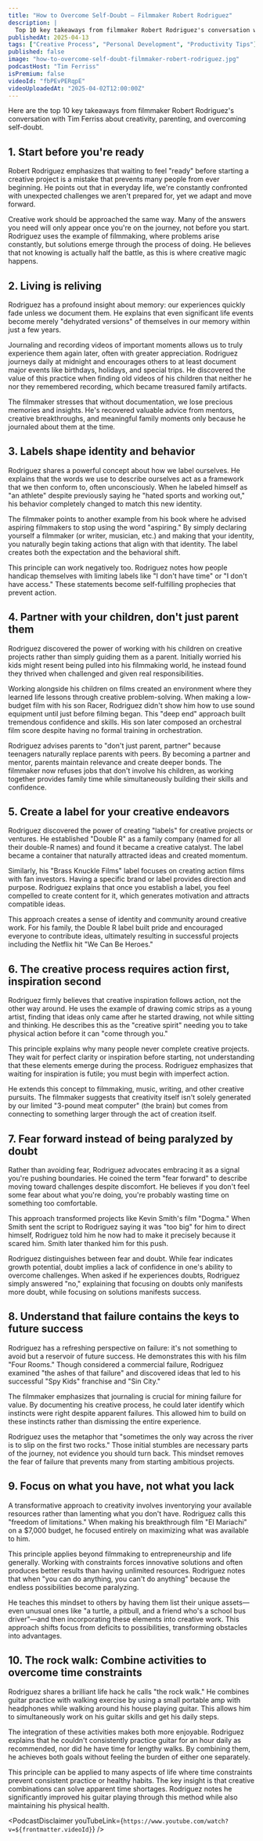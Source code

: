 ```yaml
---
title: "How to Overcome Self-Doubt — Filmmaker Robert Rodriguez"
description: |
  Top 10 key takeaways from filmmaker Robert Rodriguez's conversation with Tim Ferriss about creativity, parenting, and overcoming self-doubt.
publishedAt: 2025-04-13
tags: ["Creative Process", "Personal Development", "Productivity Tips"]
published: false
image: "how-to-overcome-self-doubt-filmmaker-robert-rodriguez.jpg"
podcastHost: "Tim Ferriss"
isPremium: false
videoId: "fbPEvPERqpE"
videoUploadedAt: "2025-04-02T12:00:00Z"
---
```



<PodcastSummaryPageLayout frontmatter={frontmatter}>

Here are the top 10 key takeaways from filmmaker Robert Rodriguez's conversation with Tim Ferriss about creativity, parenting, and overcoming self-doubt.

## 1. Start before you're ready

Robert Rodriguez emphasizes that waiting to feel "ready" before starting a creative project is a mistake that prevents many people from ever beginning. He points out that in everyday life, we're constantly confronted with unexpected challenges we aren't prepared for, yet we adapt and move forward.

Creative work should be approached the same way. Many of the answers you need will only appear once you're on the journey, not before you start. Rodriguez uses the example of filmmaking, where problems arise constantly, but solutions emerge through the process of doing. He believes that not knowing is actually half the battle, as this is where creative magic happens.

## 2. Living is reliving

Rodriguez has a profound insight about memory: our experiences quickly fade unless we document them. He explains that even significant life events become merely "dehydrated versions" of themselves in our memory within just a few years.

Journaling and recording videos of important moments allows us to truly experience them again later, often with greater appreciation. Rodriguez journeys daily at midnight and encourages others to at least document major events like birthdays, holidays, and special trips. He discovered the value of this practice when finding old videos of his children that neither he nor they remembered recording, which became treasured family artifacts.

The filmmaker stresses that without documentation, we lose precious memories and insights. He's recovered valuable advice from mentors, creative breakthroughs, and meaningful family moments only because he journaled about them at the time.

## 3. Labels shape identity and behavior

Rodriguez shares a powerful concept about how we label ourselves. He explains that the words we use to describe ourselves act as a framework that we then conform to, often unconsciously. When he labeled himself as "an athlete" despite previously saying he "hated sports and working out," his behavior completely changed to match this new identity.

The filmmaker points to another example from his book where he advised aspiring filmmakers to stop using the word "aspiring." By simply declaring yourself a filmmaker (or writer, musician, etc.) and making that your identity, you naturally begin taking actions that align with that identity. The label creates both the expectation and the behavioral shift.

This principle can work negatively too. Rodriguez notes how people handicap themselves with limiting labels like "I don't have time" or "I don't have access." These statements become self-fulfilling prophecies that prevent action.

## 4. Partner with your children, don't just parent them

Rodriguez discovered the power of working with his children on creative projects rather than simply guiding them as a parent. Initially worried his kids might resent being pulled into his filmmaking world, he instead found they thrived when challenged and given real responsibilities.

Working alongside his children on films created an environment where they learned life lessons through creative problem-solving. When making a low-budget film with his son Racer, Rodriguez didn't show him how to use sound equipment until just before filming began. This "deep end" approach built tremendous confidence and skills. His son later composed an orchestral film score despite having no formal training in orchestration.

Rodriguez advises parents to "don't just parent, partner" because teenagers naturally replace parents with peers. By becoming a partner and mentor, parents maintain relevance and create deeper bonds. The filmmaker now refuses jobs that don't involve his children, as working together provides family time while simultaneously building their skills and confidence.

## 5. Create a label for your creative endeavors

Rodriguez discovered the power of creating "labels" for creative projects or ventures. He established "Double R" as a family company (named for all their double-R names) and found it became a creative catalyst. The label became a container that naturally attracted ideas and created momentum.

Similarly, his "Brass Knuckle Films" label focuses on creating action films with fan investors. Having a specific brand or label provides direction and purpose. Rodriguez explains that once you establish a label, you feel compelled to create content for it, which generates motivation and attracts compatible ideas.

This approach creates a sense of identity and community around creative work. For his family, the Double R label built pride and encouraged everyone to contribute ideas, ultimately resulting in successful projects including the Netflix hit "We Can Be Heroes."

## 6. The creative process requires action first, inspiration second

Rodriguez firmly believes that creative inspiration follows action, not the other way around. He uses the example of drawing comic strips as a young artist, finding that ideas only came after he started drawing, not while sitting and thinking. He describes this as the "creative spirit" needing you to take physical action before it can "come through you."

This principle explains why many people never complete creative projects. They wait for perfect clarity or inspiration before starting, not understanding that these elements emerge during the process. Rodriguez emphasizes that waiting for inspiration is futile; you must begin with imperfect action.

He extends this concept to filmmaking, music, writing, and other creative pursuits. The filmmaker suggests that creativity itself isn't solely generated by our limited "3-pound meat computer" (the brain) but comes from connecting to something larger through the act of creation itself.

## 7. Fear forward instead of being paralyzed by doubt

Rather than avoiding fear, Rodriguez advocates embracing it as a signal you're pushing boundaries. He coined the term "fear forward" to describe moving toward challenges despite discomfort. He believes if you don't feel some fear about what you're doing, you're probably wasting time on something too comfortable.

This approach transformed projects like Kevin Smith's film "Dogma." When Smith sent the script to Rodriguez saying it was "too big" for him to direct himself, Rodriguez told him he now had to make it precisely because it scared him. Smith later thanked him for this push.

Rodriguez distinguishes between fear and doubt. While fear indicates growth potential, doubt implies a lack of confidence in one's ability to overcome challenges. When asked if he experiences doubts, Rodriguez simply answered "no," explaining that focusing on doubts only manifests more doubt, while focusing on solutions manifests success.

## 8. Understand that failure contains the keys to future success

Rodriguez has a refreshing perspective on failure: it's not something to avoid but a reservoir of future success. He demonstrates this with his film "Four Rooms." Though considered a commercial failure, Rodriguez examined "the ashes of that failure" and discovered ideas that led to his successful "Spy Kids" franchise and "Sin City."

The filmmaker emphasizes that journaling is crucial for mining failure for value. By documenting his creative process, he could later identify which instincts were right despite apparent failures. This allowed him to build on these instincts rather than dismissing the entire experience.

Rodriguez uses the metaphor that "sometimes the only way across the river is to slip on the first two rocks." Those initial stumbles are necessary parts of the journey, not evidence you should turn back. This mindset removes the fear of failure that prevents many from starting ambitious projects.

## 9. Focus on what you have, not what you lack

A transformative approach to creativity involves inventorying your available resources rather than lamenting what you don't have. Rodriguez calls this "freedom of limitations." When making his breakthrough film "El Mariachi" on a $7,000 budget, he focused entirely on maximizing what was available to him.

This principle applies beyond filmmaking to entrepreneurship and life generally. Working with constraints forces innovative solutions and often produces better results than having unlimited resources. Rodriguez notes that when "you can do anything, you can't do anything" because the endless possibilities become paralyzing.

He teaches this mindset to others by having them list their unique assets—even unusual ones like "a turtle, a pitbull, and a friend who's a school bus driver"—and then incorporating these elements into creative work. This approach shifts focus from deficits to possibilities, transforming obstacles into advantages.

## 10. The rock walk: Combine activities to overcome time constraints

Rodriguez shares a brilliant life hack he calls "the rock walk." He combines guitar practice with walking exercise by using a small portable amp with headphones while walking around his house playing guitar. This allows him to simultaneously work on his guitar skills and get his daily steps.

The integration of these activities makes both more enjoyable. Rodriguez explains that he couldn't consistently practice guitar for an hour daily as recommended, nor did he have time for lengthy walks. By combining them, he achieves both goals without feeling the burden of either one separately.

This principle can be applied to many aspects of life where time constraints prevent consistent practice or healthy habits. The key insight is that creative combinations can solve apparent time shortages. Rodriguez notes he significantly improved his guitar playing through this method while also maintaining his physical health.

<PodcastDisclaimer
  youTubeLink={`https://www.youtube.com/watch?v=${frontmatter.videoId}`}
/>

</PodcastSummaryPageLayout>
